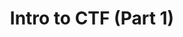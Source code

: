 ---
authors:
- org/sigpwny
featured: false
slides: intro_to_ctf_1.pdf
tags:
- welcome 
- intro
- ctf
time_start: 2017-02-01T18:00:00.000000Z
title: Intro to CTF (Part 1)
week_number: 2
---